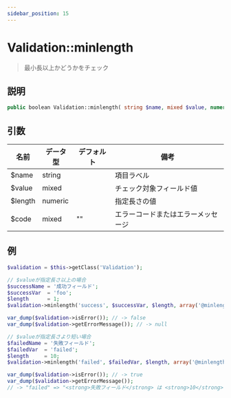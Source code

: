 ```yaml
---
sidebar_position: 15
---
```


# Validation::minlength

> 最小長以上かどうかをチェック

## 説明

```php
public boolean Validation::minlength( string $name, mixed $value, numeric $length, [ mixed $code = '' ] )
```

## 引数

| 名前    | データ型 | デフォルト | 備考                   |
| ------- | -------- | ---------- | ---------------------- |
| $name   | string   |            | 項目ラベル             |
| $value  | mixed    |            | チェック対象フィールド値 |
| $length | numeric  |            | 指定長さの値           |
| $code   | mixed    | ""         | エラーコードまたはエラーメッセージ |

## 例

```php title="Controller"
$validation = $this->getClass('Validation');

// $valueが指定長さ以上の場合
$successName = '成功フィールド';
$successVar  = 'foo';
$length      = 1;
$validation->minlength('success', $successVar, $length, array('@minlength', $successName, $length));

var_dump($validation->isError()); // -> false
var_dump($validation->getErrorMessage()); // -> null

// $valueが指定長さより短い場合
$failedName = '失敗フィールド';
$failedVar  = 'failed';
$length     = 10;
$validation->minlength('failed', $failedVar, $length, array('@minlength', $failedName, $length));

var_dump($validation->isError()); // -> true
var_dump($validation->getErrorMessage());
// -> "failed" => "<strong>失敗フィールド</strong> は <strong>10</strong> 文字以上で入力してください"
```
